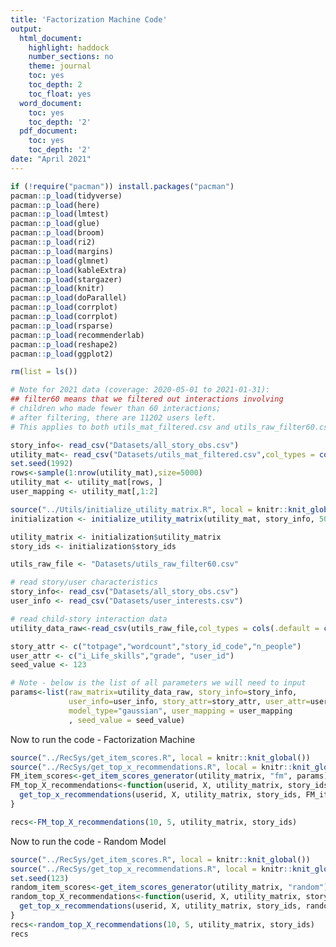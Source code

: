 ```yaml
---
title: 'Factorization Machine Code'
output:
  html_document:
    highlight: haddock
    number_sections: no
    theme: journal
    toc: yes
    toc_depth: 2
    toc_float: yes
  word_document:
    toc: yes
    toc_depth: '2'
  pdf_document:
    toc: yes
    toc_depth: '2'
date: "April 2021"
---
```


```r
if (!require("pacman")) install.packages("pacman")
pacman::p_load(tidyverse)
pacman::p_load(here)
pacman::p_load(lmtest)
pacman::p_load(glue)
pacman::p_load(broom)
pacman::p_load(ri2)
pacman::p_load(margins)
pacman::p_load(glmnet) 
pacman::p_load(kableExtra)
pacman::p_load(stargazer)
pacman::p_load(knitr)
pacman::p_load(doParallel)
pacman::p_load(corrplot)
pacman::p_load(corrplot)
pacman::p_load(rsparse)
pacman::p_load(recommenderlab)
pacman::p_load(reshape2)
pacman::p_load(ggplot2)

rm(list = ls())

# Note for 2021 data (coverage: 2020-05-01 to 2021-01-31): 
## filter60 means that we filtered out interactions involving
# children who made fewer than 60 interactions;
# after filtering, there are 11202 users left.
# This applies to both utils_mat_filtered.csv and utils_raw_filter60.csv.

story_info<- read_csv("Datasets/all_story_obs.csv")
utility_mat<- read_csv("Datasets/utils_mat_filtered.csv",col_types = cols(.default = col_double()))
set.seed(1992)
rows<-sample(1:nrow(utility_mat),size=5000)
utility_mat <- utility_mat[rows, ]
user_mapping <- utility_mat[,1:2]

source("../Utils/initialize_utility_matrix.R", local = knitr::knit_global())
initialization <- initialize_utility_matrix(utility_mat, story_info, 500)

utility_matrix <- initialization$utility_matrix
story_ids <- initialization$story_ids

utils_raw_file <- "Datasets/utils_raw_filter60.csv"

# read story/user characteristics
story_info<- read_csv("Datasets/all_story_obs.csv")
user_info <- read_csv("Datasets/user_interests.csv")

# read child-story interaction data
utility_data_raw<-read_csv(utils_raw_file,col_types = cols(.default = col_double()))

story_attr <- c("totpage","wordcount","story_id_code","n_people")
user_attr <- c("i_Life_skills","grade", "user_id")
seed_value <- 123

# Note - below is the list of all parameters we will need to input
params<-list(raw_matrix=utility_data_raw, story_info=story_info,
             user_info=user_info, story_attr=story_attr, user_attr=user_attr,
             model_type="gaussian", user_mapping = user_mapping
             , seed_value = seed_value)
```

Now to run the code - Factorization Machine

```r
source("../RecSys/get_item_scores.R", local = knitr::knit_global())
source("../RecSys/get_top_x_recommendations.R", local = knitr::knit_global())
FM_item_scores<-get_item_scores_generator(utility_matrix, "fm", params)
FM_top_X_recommendations<-function(userid, X, utility_matrix, story_ids){
  get_top_x_recommendations(userid, X, utility_matrix, story_ids, FM_item_scores)
}

recs<-FM_top_X_recommendations(10, 5, utility_matrix, story_ids)
```

Now to run the code - Random Model

```r
source("../RecSys/get_item_scores.R", local = knitr::knit_global())
source("../RecSys/get_top_x_recommendations.R", local = knitr::knit_global())
set.seed(123)
random_item_scores<-get_item_scores_generator(utility_matrix, "random")
random_top_X_recommendations<-function(userid, X, utility_matrix, story_ids){
  get_top_x_recommendations(userid, X, utility_matrix, story_ids, random_item_scores)
}
recs<-random_top_X_recommendations(10, 5, utility_matrix, story_ids)
recs
```
